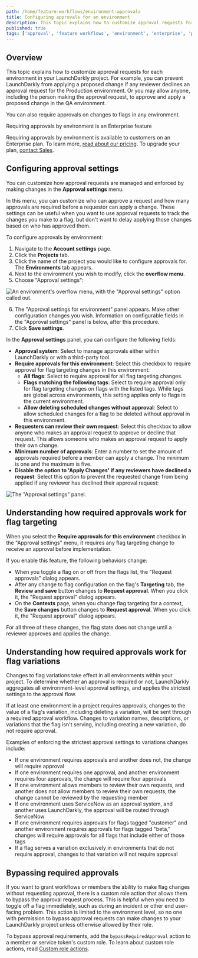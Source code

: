 ```yaml
---
path: /home/feature-workflows/environment-approvals
title: Configuring approvals for an environment
description: This topic explains how to customize approval requests for each environment in your LaunchDarkly project.
published: true
tags: ['approval', 'feature workflows', 'environment', 'enterprise', 'pro']
---
```


## Overview

This topic explains how to customize approval requests for each environment in your LaunchDarkly project. For example, you can prevent LaunchDarkly from applying a proposed change if any reviewer declines an approval request for the Production environment. Or you may allow anyone, including the person making the approval request, to approve and apply a proposed change in the QA environment.

You can also require approvals on changes to flags in any environment.

<Callout intent="primary">
<CalloutTitle>Requiring approvals by environment is an Enterprise feature</CalloutTitle>
<CalloutDescription>

Requiring approvals by environment is available to customers on an Enterprise plan. To learn more, [read about our pricing](https://launchdarkly.com/pricing/). To upgrade your plan, [contact Sales](https://launchdarkly.com/contact-sales/).

</CalloutDescription>
</Callout>

## Configuring approval settings

You can customize how approval requests are managed and enforced by making changes in the **Approval settings** menu.

In this menu, you can customize who can approve a request and how many approvals are required before a requestor can apply a change. These settings can be useful when you want to use approval requests to track the changes you make to a flag, but don't want to delay applying those changes based on who has approved them.

To configure approvals by environment:

1. Navigate to the **Account settings** page.
2. Click the **Projects** tab.
3. Click the name of the project you would like to configure approvals for. The **Environments** tab appears.
4. Next to the environment you wish to modify, click the **overflow menu**.
5. Choose "Approval settings":

![An environment's overflow menu, with the "Approval settings" option called out.](approvals-environment-overflow-callout.png)

6. The "Approval settings for environment" panel appears. Make other configuration changes you wish. Information on configurable fields in the "Approval settings" panel is below, after this procedure.
7. Click **Save settings**.

In the **Approval settings** panel, you can configure the following fields:

* **Approval system**: Select to manage approvals either within LaunchDarkly or with a third-party tool.
* **Require approvals for this environment**: Select this checkbox to require approval for flag targeting changes in this environment:
  * **All flags**: Select to require approval for all flag targeting changes.
  * **Flags matching the following tags**: Select to require approval only for flag targeting changes on flags with the listed tags. While tags are global across environments, this setting applies only to flags in the current environment.
  * **Allow deleting scheduled changes without approval**: Select to allow scheduled changes for a flag to be deleted without approval in this environment.
* **Requesters can review their own request**: Select this checkbox to allow anyone who makes an approval request to approve or decline that request. This allows someone who makes an approval request to apply their own change.
* **Minimum number of approvals**: Enter a number to set the amount of approvals required before a member can apply a change. The minimum is one and the maximum is five.
* **Disable the option to 'Apply Changes' if any reviewers have declined a request**: Select this option to prevent the requested change from being applied if any reviewer has declined their approval request:

![The "Approval settings" panel.](approvals-approval-settings.png)

## Understanding how required approvals work for flag targeting

When you select the **Require approvals for this environment** checkbox in the "Approval settings" menu, it requires any flag targeting change to receive an approval before implementation.

If you enable this feature, the following behaviors change:

* When you toggle a flag on or off from the flags list, the "Request approvals" dialog appears.
* After any change to flag configuration on the flag's **Targeting** tab, the **Review and save** button changes to **Request approval**. When you click it, the "Request approval" dialog appears.
* On the **Contexts** page, when you change flag targeting for a context, the **Save changes** button changes to **Request approval**. When you click it, the "Request approval" dialog appears.

For all three of these changes, the flag state does not change until a reviewer approves and applies the change.

## Understanding how required approvals work for flag variations

Changes to flag variations take effect in all environments within your project. To determine whether an approval is required or not, LaunchDarkly aggregates all environment-level approval settings, and applies the strictest settings to the approval flow. 

If at least one environment in a project requires approvals, changes to the value of a flag's variation, including deleting a variation, will be sent through a required approval workflow. Changes to variation names, descriptions, or variations that the flag isn't serving, including creating a new variation, do not require approval.

Examples of enforcing the strictest approval settings to variations changes include:

* If one environment requires approvals and another does not, the change will require approval
* If one environment requires one approval, and another environment requires four approvals, the change will require four approvals 
* If one environment allows members to review their own requests, and another does not allow members to review their own requests, the change cannot be reviewed by the requesting member
* If one environment uses ServiceNow as an approval system, and another uses LaunchDarkly, the approval will be routed through ServiceNow
* If one environment requires approvals for flags tagged "customer" and another environment requires approvals for flags tagged "beta," changes will require approvals for all flags that include either of those tags
* If a flag serves a variation exclusively in environments that do not require approval, changes to that variation will not require approval

## Bypassing required approvals

If you want to grant workflows or members the ability to make flag changes without requesting approval, there is a custom role action that allows them to bypass the approval request process. This is helpful when you need to toggle off a flag immediately, such as during an incident or other end user-facing problem. This action is limited to the environment level, so no one with permission to bypass approval requests can make changes to your LaunchDarkly project unless otherwise allowed by their role.

To bypass approval requirements, add the `bypassRequiredApproval` action to a member or service token's custom role. To learn about custom role actions, read [Custom role actions](/home/members/role-actions).
